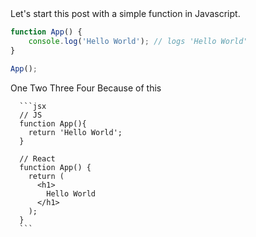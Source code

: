 <Card>
<QuestionSet>
  <Question>
  Let's start this post with a simple function in Javascript.

  ```javascript
  function App() {
      console.log('Hello World'); // logs 'Hello World'
  }

  App();
  ```

  </Question>
  <Choises>
    <Choise>
      One
    </Choise>
    <Choise >
      Two
    </Choise>
    <Choise>
      Three
    </Choise>
    <Choise isAnswer={true}>
      Four
    </Choise>
  </Choises>
  <Answer>
    Because of this

      ```jsx
      // JS
      function App(){
        return 'Hello World';
      }

      // React
      function App() {
        return (
          <h1>
            Hello World
          </h1>
        );
      }
      ```
  </Answer>
</QuestionSet>
</Card>
